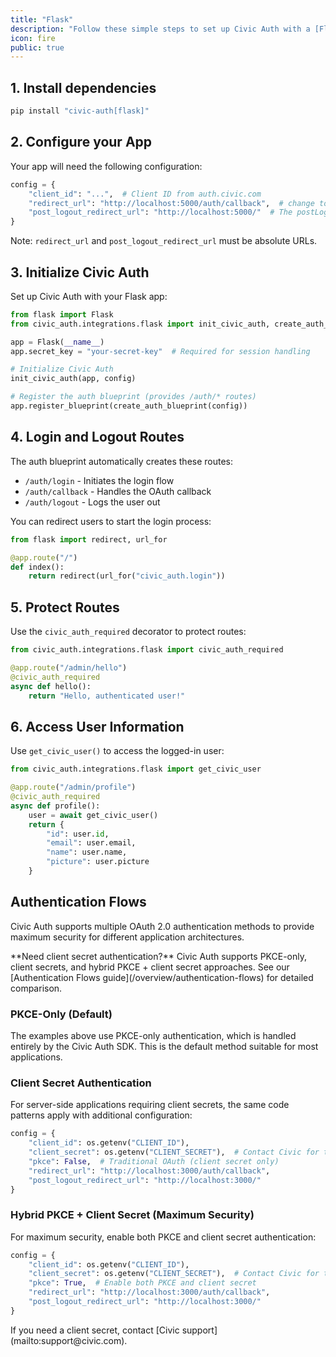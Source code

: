 ```yaml
---
title: "Flask"
description: "Follow these simple steps to set up Civic Auth with a [Flask](https://flask.palletsprojects.com/) backend (a working example is available in the [github repo](https://github.com/civicteam/civic-auth-py/tree/main/examples/flask))."
icon: fire
public: true
---
```




## 1. Install dependencies

```bash
pip install "civic-auth[flask]"
```

## 2. Configure your App

Your app will need the following configuration:

```python
config = {
    "client_id": "...",  # Client ID from auth.civic.com
    "redirect_url": "http://localhost:5000/auth/callback",  # change to your domain when deploying
    "post_logout_redirect_url": "http://localhost:5000/"  # The postLogoutRedirectUrl is the URL where the user will be redirected after successfully logging out from Civic's auth server.
}
```

Note: `redirect_url` and `post_logout_redirect_url` must be absolute URLs.

## 3. Initialize Civic Auth

Set up Civic Auth with your Flask app:

```python
from flask import Flask
from civic_auth.integrations.flask import init_civic_auth, create_auth_blueprint

app = Flask(__name__)
app.secret_key = "your-secret-key"  # Required for session handling

# Initialize Civic Auth
init_civic_auth(app, config)

# Register the auth blueprint (provides /auth/* routes)
app.register_blueprint(create_auth_blueprint(config))
```

## 4. Login and Logout Routes

The auth blueprint automatically creates these routes:
- `/auth/login` - Initiates the login flow
- `/auth/callback` - Handles the OAuth callback
- `/auth/logout` - Logs the user out

You can redirect users to start the login process:

```python
from flask import redirect, url_for

@app.route("/")
def index():
    return redirect(url_for("civic_auth.login"))
```

## 5. Protect Routes

Use the `civic_auth_required` decorator to protect routes:

```python
from civic_auth.integrations.flask import civic_auth_required

@app.route("/admin/hello")
@civic_auth_required
async def hello():
    return "Hello, authenticated user!"
```

## 6. Access User Information

Use `get_civic_user()` to access the logged-in user:

```python
from civic_auth.integrations.flask import get_civic_user

@app.route("/admin/profile")
@civic_auth_required
async def profile():
    user = await get_civic_user()
    return {
        "id": user.id,
        "email": user.email,
        "name": user.name,
        "picture": user.picture
    }
```

## Authentication Flows

Civic Auth supports multiple OAuth 2.0 authentication methods to provide maximum security for different application architectures.

<Info>
**Need client secret authentication?** Civic Auth supports PKCE-only, client secrets, and hybrid PKCE + client secret approaches. See our [Authentication Flows guide](/overview/authentication-flows) for detailed comparison.
</Info>

### PKCE-Only (Default)
The examples above use PKCE-only authentication, which is handled entirely by the Civic Auth SDK. This is the default method suitable for most applications.

### Client Secret Authentication
For server-side applications requiring client secrets, the same code patterns apply with additional configuration:

```python
config = {
    "client_id": os.getenv("CLIENT_ID"),
    "client_secret": os.getenv("CLIENT_SECRET"),  # Contact Civic for this
    "pkce": False,  # Traditional OAuth (client secret only)
    "redirect_url": "http://localhost:3000/auth/callback",
    "post_logout_redirect_url": "http://localhost:3000/"
}
```

### Hybrid PKCE + Client Secret (Maximum Security)
For maximum security, enable both PKCE and client secret authentication:

```python
config = {
    "client_id": os.getenv("CLIENT_ID"),
    "client_secret": os.getenv("CLIENT_SECRET"),  # Contact Civic for this
    "pkce": True,  # Enable both PKCE and client secret
    "redirect_url": "http://localhost:3000/auth/callback",
    "post_logout_redirect_url": "http://localhost:3000/"
}
```

<Warning>
If you need a client secret, contact [Civic support](mailto:support@civic.com).
</Warning>